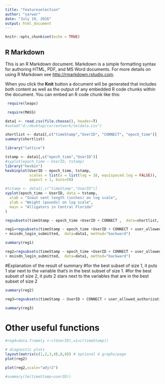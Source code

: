 ```yaml
---
title: "featureselection"
author: "sarwar"
date: "July 19, 2016"
output: html_document
---
```


```r
knitr::opts_chunk$set(echo = TRUE)
```

## R Markdown

This is an R Markdown document. Markdown is a simple formatting syntax for authoring HTML, PDF, and MS Word documents. For more details on using R Markdown see <http://rmarkdown.rstudio.com>.

When you click the **Knit** button a document will be generated that includes both content as well as the output of any embedded R code chunks within the document. You can embed an R code chunk like this:

```r
 require(leaps)
```

```r
 require(MASS)
```
```r
data1 <- read.csv(file.choose(), header=T)
#setwd("d:/desktop/currentwork/teldata.csv")
```
```r
shortlist <- data1[,c("timeStamp","UserID", "CONNECT", "epoch_time")]
summary(shortlist)
```
```r
library("lattice")
```
```r
tstamp <- data1[,c("epoch_time","UserID")]
#xyplot(epoch_time ~ UserID, tstamp)
library("hexbin")
hexbinplot(UserID ~ epoch_time, tstamp,
           scales = list(x = list(log = 10, equispaced.log = FALSE)),
           aspect = 1, bins=50)
```

```r
#tstamp <- data1[,c("timeStamp","UserID")]
xyplot(epoch_time ~ UserID, data = tstamp,
  xlab = "Snout vent length (inches) on log scale",
  ylab = "Weight (pounds) on log scale",
  main = "Alligators in Central Florida"
)

```

```r
regsubsets(timeStamp ~ epoch_time +UserID + CONNECT ,  data=shortlist, nvmax = 4)
```

```r
reg1=regsubsets(timeStamp ~ epoch_time +UserID + CONNECT + user_allowed_authorization + user_succeeded_authentication
+ msisdn_login_submitted,  data=data1, method="backward")
```

```r
summary(reg1)
```
```r
reg2=regsubsets(timeStamp ~ epoch_time +UserID + CONNECT + user_allowed_authorization + user_succeeded_authentication
+ msisdn_login_submitted,  data=data1, method="backward")
```
#Explanation of the result of summary
#for the best subset of size 1, it puts 1 star next to the variable that's in the best subset of size 1.
#for the best subset of size 2, it puts 2 stars next to the variables that are in the best subset of size 2
```r
summary(reg2)
```

```r
reg3=regsubsets(timeStamp ~ UserID + CONNECT + user_allowed_authorization,  data=data1, method="backward")
```
```r
summary(reg3)
```
# Other useful functions 
```r
#reg4=data.frame(y <-c(UserID),x1=c(timeStamp))
```



```r
# diagnostic plots 
layout(matrix(c(1,2,3,4),8,8)) # optional 4 graphs/page 
plot(reg2)
```


```r
plot(reg2,scale="adjr2")
```
```r
#summary(lm(timeStamp~userID))
```

